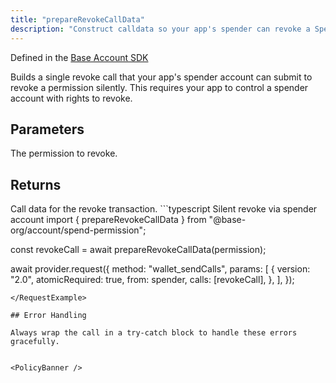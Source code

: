 ```yaml
---
title: "prepareRevokeCallData"
description: "Construct calldata so your app's spender can revoke a Spend Permission without user interaction"
---
```


Defined in the [Base Account SDK](https://github.com/base/account-sdk)

<Info>
  Builds a single revoke call that your app's spender account can submit to
  revoke a permission silently. This requires your app to control a spender
  account with rights to revoke.
</Info>

## Parameters

<ParamField body="permission" type="SpendPermission" required>
  The permission to revoke.
</ParamField>

## Returns

<ResponseField name="revokeCall" type="Call">
Call data for the revoke transaction.

<Expandable title="Call type">
<ResponseField name="to" type="string" />
<ResponseField name="data" type="`0x${string}`" />
<ResponseField name="value" type="`0x0`" />
</Expandable>
</ResponseField>

<RequestExample>
```typescript Silent revoke via spender account
import { prepareRevokeCallData } from "@base-org/account/spend-permission";

const revokeCall = await prepareRevokeCallData(permission);

await provider.request({
  method: "wallet_sendCalls",
  params: [
    {
      version: "2.0",
      atomicRequired: true,
      from: spender,
      calls: [revokeCall],
    },
  ],
});
```
</RequestExample>

## Error Handling

Always wrap the call in a try-catch block to handle these errors gracefully.


<PolicyBanner />
